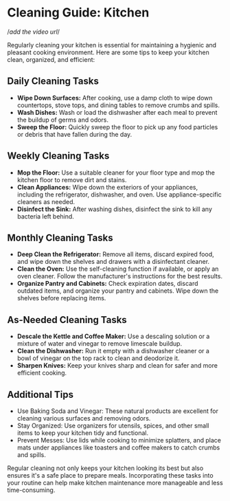 
# Cleaning Guide: Kitchen

/_add the video url_/

<Frame url='https://youtu.be/z4Wp_IItjeY' />

Regularly cleaning your kitchen is essential for maintaining a hygienic and pleasant cooking environment. Here are some tips to keep your kitchen clean, organized, and efficient:

## Daily Cleaning Tasks

- **Wipe Down Surfaces:** After cooking, use a damp cloth to wipe down countertops, stove tops, and dining tables to remove crumbs and spills.
- **Wash Dishes:** Wash or load the dishwasher after each meal to prevent the buildup of germs and odors.
- **Sweep the Floor:** Quickly sweep the floor to pick up any food particles or debris that have fallen during the day.

## Weekly Cleaning Tasks

- **Mop the Floor:** Use a suitable cleaner for your floor type and mop the kitchen floor to remove dirt and stains.
- **Clean Appliances:** Wipe down the exteriors of your appliances, including the refrigerator, dishwasher, and oven. Use appliance-specific cleaners as needed.
- **Disinfect the Sink:** After washing dishes, disinfect the sink to kill any bacteria left behind.

## Monthly Cleaning Tasks

- **Deep Clean the Refrigerator:** Remove all items, discard expired food, and wipe down the shelves and drawers with a disinfectant cleaner.
- **Clean the Oven:** Use the self-cleaning function if available, or apply an oven cleaner. Follow the manufacturer's instructions for the best results.
- **Organize Pantry and Cabinets:** Check expiration dates, discard outdated items, and organize your pantry and cabinets. Wipe down the shelves before replacing items.

## As-Needed Cleaning Tasks

- **Descale the Kettle and Coffee Maker:** Use a descaling solution or a mixture of water and vinegar to remove limescale buildup.
- **Clean the Dishwasher:** Run it empty with a dishwasher cleaner or a bowl of vinegar on the top rack to clean and deodorize it.
- **Sharpen Knives:** Keep your knives sharp and clean for safer and more efficient cooking.

## Additional Tips

- Use Baking Soda and Vinegar: These natural products are excellent for cleaning various surfaces and removing odors.
- Stay Organized: Use organizers for utensils, spices, and other small items to keep your kitchen tidy and functional.
- Prevent Messes: Use lids while cooking to minimize splatters, and place mats under appliances like toasters and coffee makers to catch crumbs and spills.

Regular cleaning not only keeps your kitchen looking its best but also ensures it's a safe place to prepare meals. Incorporating these tasks into your routine can help make kitchen maintenance more manageable and less time-consuming.
